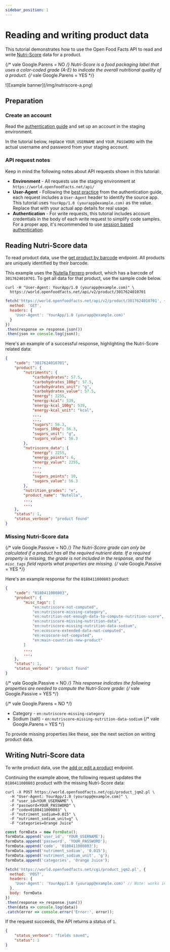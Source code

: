 ```yaml
---
sidebar_position: 1
---
```



# Reading and writing product data

This tutorial demonstrates how to use the Open Food Facts API to read and write [Nutri-Score](https://world.openfoodfacts.org/nutriscore) data for a product.

{/* vale Google.Parens = NO */}
Nutri-Score is a food packaging label that uses a color-coded grade (A-E) to indicate the overall nutritional quality of a product.
{/* vale Google.Parens = YES */}

<div style={{ width: '180px' }}>
![Example banner](/img/nutriscore-a.png)
</div>

## Preparation

### Create an account

Read the [authentication guide](/docs/api-guide/authentication) and set up an account in the staging environment.

In the tutorial below, replace `YOUR_USERNAME` and `YOUR_PASSWORD` with the actual username and password from your staging account.

### API request notes

Keep in mind the following notes about API requests shown in this tutorial:

- **Environment** - All requests use the staging environment at `https://world.openfoodfacts.net/api/`
- **User-Agent** - Following the [best practice](/docs/api-guide/authentication#identify-your-app) from the authentication guide, each request includes a `User-Agent` header to identify the source app. This tutorial uses `YourApp/1.0 (yourapp@example.com)` as the value. Replace that with your actual app details for real usage.
- **Authentication** - For write requests, this tutorial includes account credentials in the body of each write request to simplify code samples. For a proper app, it's recommended to use [session based authentication](http://localhost:3000/docs-demo/docs/api-guide/authentication#session-authentication-preferred).


## Reading Nutri-Score data

To read product data, use the [get product by barcode](/docs/api-v2/get-product-by-barcode) endpoint. All products are uniquely identified by their barcode.

This example uses the [Nutella Ferrero](https://world.openfoodfacts.net/product/3017624010701/nutella) product, which has a barcode of `3017624010701`. To get all data for that product, use the sample code below.

<Tabs>
<TabItem value="py" label="curl">

```curl
curl -H "User-Agent: YourApp/1.0 (yourapp@example.com)" \
  https://world.openfoodfacts.net/api/v2/product/3017624010701
```

</TabItem>
<TabItem value="js" label="JavaScript">

```js
fetch('https://world.openfoodfacts.net/api/v2/product/3017624010701', {
  method: 'GET',
  headers: {
    'User-Agent': 'YourApp/1.0 (yourapp@example.com)'
  }
})
.then(response => response.json())
.then(json => console.log(json));
```

</TabItem>
</Tabs>

Here's an example of a successful response, highlighting the Nutri-Score related data:

```json
{
    "code": "3017624010701",
    "product": {
        "nutriments": {
            "carbohydrates": 57.5,
            "carbohydrates_100g": 57.5,
            "carbohydrates_unit": "g",
            "carbohydrates_value": 57.5,
            "energy": 2255,
            "energy-kcal": 539,
            "energy-kcal_100g": 539,
            "energy-kcal_unit": "kcal",
            ...,
            ...,
            "sugars": 56.3,
            "sugars_100g": 56.3,
            "sugars_unit": "g",
            "sugars_value": 56.3
        },
        "nutriscore_data": {
            "energy": 2255,
            "energy_points": 6,
            "energy_value": 2255,
            ...,
            ...,
            "sugars_points": 10,
            "sugars_value": 56.3
        },
        "nutrition_grades": "e",
        "product_name": "Nutella",
        ...,
        ...,
    },
    "status": 1,
    "status_verbose": "product found"
}
```

### Missing Nutri-Score data

{/* vale Google.Passive = NO */}
The Nutri-Score grade can only be calculated if a product has all the required nutrient data. If a required property is missing, the grade is not included in the response, and the `misc_tags` field reports what properties are missing.
{/* vale Google.Passive = YES */}

Here's an example response for the `0180411000803` product:

```json
{
    "code": "0180411000803",
    "product": {
        "misc_tags": [
            "en:nutriscore-not-computed",
            "en:nutriscore-missing-category",
            "en:nutrition-not-enough-data-to-compute-nutrition-score",
            "en:nutriscore-missing-nutrition-data",
            "en:nutriscore-missing-nutrition-data-sodium",
            "en:ecoscore-extended-data-not-computed",
            "en:ecoscore-not-computed",
            "en:main-countries-new-product"
        ]
        ...,
        ...,
    },
    "status": 1,
    "status_verbose": "product found"
}
```

{/* vale Google.Passive = NO */}
This response indicates the following properties are needed to compute the Nutri-Score grade:
{/* vale Google.Passive = YES */}

{/* vale Google.Parens = NO */}
- Category - `en:nutriscore-missing-category`
- Sodium (salt) - `en:nutriscore-missing-nutrition-data-sodium`
{/* vale Google.Parens = YES */}

To provide missing properties like these, see the next section on writing product data.

## Writing Nutri-Score data

To write product data, use the [add or edit a product](/docs/api-v2/get-cgi-product-image-upload-pl) endpoint.

Continuing the example above, the following request updates the `0180411000803` product with the missing Nutri-Score data:

<Tabs>
<TabItem value="py" label="curl">

```curl
curl -X POST https://world.openfoodfacts.net/cgi/product_jqm2.pl \
  -H "User-Agent: YourApp/1.0 (yourapp@example.com)" \
  -F "user_id=YOUR_USERNAME" \
  -F "password=YOUR_PASSWORD" \
  -F "code=0180411000803" \
  -F "nutriment_sodium=0.015" \
  -F "nutriment_sodium_unit=g" \
  -F "categories=Orange Juice"
```

</TabItem>
<TabItem value="js" label="JavaScript">

```js
const formData = new FormData();
formData.append('user_id', 'YOUR_USERNAME');
formData.append('password', 'YOUR_PASSWORD');
formData.append('code', '0180411000803');
formData.append('nutriment_sodium', '0.015');
formData.append('nutriment_sodium_unit', 'g');
formData.append('categories', 'Orange Juice');

fetch('https://world.openfoodfacts.net/cgi/product_jqm2.pl', {
  method: 'POST',
  headers: {
    'User-Agent': 'YourApp/1.0 (yourapp@example.com)' // Note: works in Node.js, not browsers
  },
  body: formData
})
.then(response => response.json())
.then(data => console.log(data))
.catch(error => console.error('Error:', error));
```

</TabItem>
</Tabs>

If the request succeeds, the API returns a status of `1`.

```json
{
    "status_verbose": "fields saved",
    "status": 1
}
```


